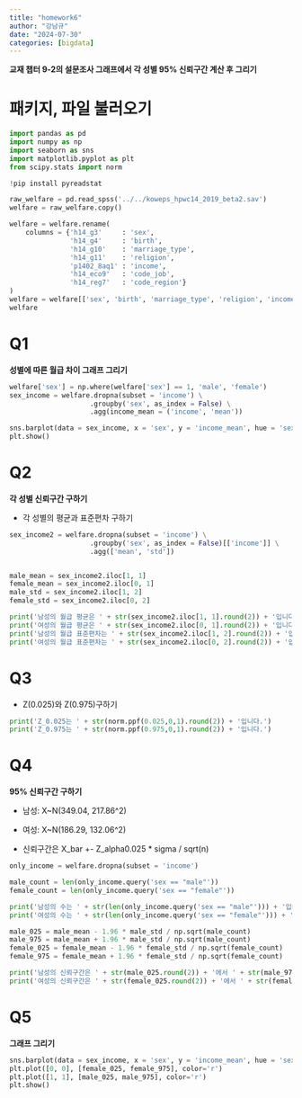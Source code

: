 ```yaml
---
title: "homework6"
author: "강남규"
date: "2024-07-30"
categories: [bigdata]
---
```


**교재 챕터 9-2의 설문조사 그래프에서 각 성별 95% 신뢰구간 계산 후 그리기**

# 패키지, 파일 불러오기

```python
import pandas as pd
import numpy as np
import seaborn as sns
import matplotlib.pyplot as plt
from scipy.stats import norm

!pip install pyreadstat

raw_welfare = pd.read_spss('../../koweps_hpwc14_2019_beta2.sav')
welfare = raw_welfare.copy()

welfare = welfare.rename(
    columns = {'h14_g3'     : 'sex',
               'h14_g4'     : 'birth',
               'h14_g10'    : 'marriage_type',
               'h14_g11'    : 'religion',
               'p1402_8aq1' : 'income',
               'h14_eco9'   : 'code_job',
               'h14_reg7'   : 'code_region'}
)
welfare = welfare[['sex', 'birth', 'marriage_type', 'religion', 'income', 'code_job', 'code_region']]
welfare
```


# Q1
**성별에 따른 월급 차이 그래프 그리기**

```python
welfare['sex'] = np.where(welfare['sex'] == 1, 'male', 'female')
sex_income = welfare.dropna(subset = 'income') \
                    .groupby('sex', as_index = False) \
                    .agg(income_mean = ('income', 'mean'))

sns.barplot(data = sex_income, x = 'sex', y = 'income_mean', hue = 'sex')
plt.show()
```

# Q2
**각 성별 신뢰구간 구하기**

- 각 성별의 평균과 표준편차 구하기

```python
sex_income2 = welfare.dropna(subset = 'income') \
                    .groupby('sex', as_index = False)[['income']] \
                    .agg(['mean', 'std'])


male_mean = sex_income2.iloc[1, 1]
female_mean = sex_income2.iloc[0, 1]
male_std = sex_income2.iloc[1, 2]
female_std = sex_income2.iloc[0, 2]

print('남성의 월급 평균은 ' + str(sex_income2.iloc[1, 1].round(2)) + '입니다.')
print('여성의 월급 평균은 ' + str(sex_income2.iloc[0, 1].round(2)) + '입니다.')
print('남성의 월급 표준편차는 ' + str(sex_income2.iloc[1, 2].round(2)) + '입니다.')
print('여성의 월급 표준편차는 ' + str(sex_income2.iloc[0, 2].round(2)) + '입니다.')
```


# Q3
- Z(0.025)와 Z(0.975)구하기

```python
print('Z_0.025는 ' + str(norm.ppf(0.025,0,1).round(2)) + '입니다.')
print('Z_0.975는 ' + str(norm.ppf(0.975,0,1).round(2)) + '입니다.')
```

# Q4
**95% 신뢰구간 구하기**

- 남성: X~N(349.04, 217.86^2)

- 여성: X~N(186.29, 132.06^2)

- 신뢰구간은 X_bar +- Z_alpha0.025 * sigma / sqrt(n)

```python
only_income = welfare.dropna(subset = 'income')

male_count = len(only_income.query('sex == "male"'))
female_count = len(only_income.query('sex == "female"'))

print('남성의 수는 ' + str(len(only_income.query('sex == "male"'))) + '입니다.')
print('여성의 수는 ' + str(len(only_income.query('sex == "female"'))) + '입니다.')

```


```python
male_025 = male_mean - 1.96 * male_std / np.sqrt(male_count)
male_975 = male_mean + 1.96 * male_std / np.sqrt(male_count)
female_025 = female_mean - 1.96 * female_std / np.sqrt(female_count)
female_975 = female_mean + 1.96 * female_std / np.sqrt(female_count)

print('남성의 신뢰구간은 ' + str(male_025.round(2)) + '에서 ' + str(male_975.round(2)) + '까지입니다.')
print('여성의 신뢰구간은 ' + str(female_025.round(2)) + '에서 ' + str(female_975.round(2)) + '까지입니다.')
```


# Q5
**그래프 그리기**

```python
sns.barplot(data = sex_income, x = 'sex', y = 'income_mean', hue = 'sex')
plt.plot([0, 0], [female_025, female_975], color='r')
plt.plot([1, 1], [male_025, male_975], color='r')
plt.show()
```






